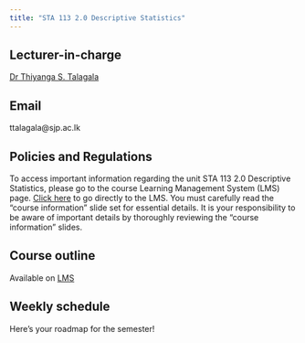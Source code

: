 ```yaml
---
title: "STA 113 2.0 Descriptive Statistics"
---
```


## Lecturer-in-charge

[Dr Thiyanga S. Talagala](https://thiyanga.netlify.app/)

## Email

ttalagala\@sjp.ac.lk

## Policies and Regulations

To access important information regarding the unit STA 113 2.0 Descriptive Statistics, please go to the course Learning Management System (LMS) page. [Click here](https://lms.fas.sjp.ac.lk/enrol/index.php?id=3646) to go directly to the LMS. You must carefully read the "course information" slide set for essential details. It is your responsibility to be aware of important details by thoroughly reviewing the "course information" slides.

## Course outline

Available on [LMS](https://lms.fas.sjp.ac.lk/enrol/index.php?id=3646)

## Weekly schedule

Here’s your roadmap for the semester!
